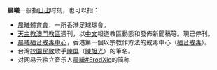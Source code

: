'''晨曦'''一般指[[日出|日出]]时刻，也可以指：
*[[晨曦體育會|晨曦體育會]]，一所香港足球球會。
*[[天主教澳門教區|天主教澳門教區]]週刊，以[[中文|中文]]報道教區動態和發佈新聞稿等。現已停刊。
*[[晨曦福音戒毒中心|晨曦福音戒毒中心]]，香港第一個以宗教作方法的戒毒中心（[[福音戒毒|福音戒毒]]）。
*台灣[[校園民歌|校園民歌]]歌手[[陳屏|陳屏]]（[[陳旭光|陳旭光]]）的筆名。
*对网易云独立音乐人[[晨曦_(音乐人)|晨曦#ErodXic]]的简称
{{disambig}}